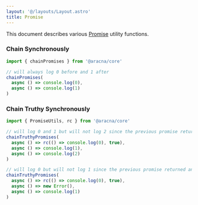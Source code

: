```yaml
---
layout: '@/layouts/Layout.astro'
title: Promise
---
```


This document describes various [Promise](https://developer.mozilla.org/en-US/docs/Web/JavaScript/Reference/Global_Objects/Promise) utility functions.

### Chain Synchronously

```ts
import { chainPromises } from '@aracna/core'

// will always log 0 before and 1 after
chainPromises(
  async () => console.log(0),
  async () => console.log(1)
)
```

### Chain Truthy Synchronously

```ts
import { PromiseUtils, rc } from '@aracna/core'

// will log 0 and 1 but will not log 2 since the previous promise returned a falsy value
chainTruthyPromises(
  async () => rc(() => console.log(0), true),
  async () => console.log(1),
  async () => console.log(2)
)

// will log 0 but will not log 1 since the previous promise returned an Error
chainTruthyPromises(
  async () => rc(() => console.log(0), true),
  async () => new Error(),
  async () => console.log(1)
)
```
